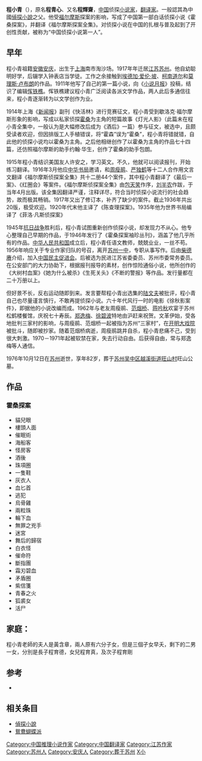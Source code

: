 {{多個問題|
{{expert|time=2018-09-22T03:37:53+00:00}}
{{blpsources|time=2015-07-10T14:36:27+00:00}}
{{citecheck|time=2015-07-10T14:36:27+00:00}}
}}
{{Infobox writer
| name          = 程小青
| image         = 
| imagesize     = 
| caption       = 
| pseudonym     = 
| birth_name    = 程青心
| birth_date    = 1893年
| birth_place   = {{QING}}[[上海|上海]]
| death_date    = {{death year and age|1976|1893}}
| death_place   = {{CHN}}[[江蘇省|江蘇省]][[苏州市|苏州市]]
| occupation    = [[小説家|小説家]]、[[翻译家|翻译家]]、[[脚本家|脚本家]]
| language      = [[中文|中文]]
| nationality   = {{PRC}}
| period        = 
| genre         = [[推理小説|推理小説]]
| subject       = 
| movement      = 
| awards        = 
| debut_works   = 
| spouse        = 
| partner       = 
| children      = 
| relations     = 
| influences    = 
| influenced    = 
| signature     = 
| website       = 
}}
'''程小青'''（{{bd|1893年|6月2日|1976年|10月12日}}），原名'''程青心'''、又名'''程輝齋'''，[[中国|中国]]侦探[[小说家|小说家]]，[[翻译家|翻译家]]。一般認其為中國[[偵探小說|偵探小說]]之父。他受[[福尔摩斯|福尔摩斯]]探案的影响，写成了中国第一部白话侦探小说《霍桑探案》，并翻译《福尔摩斯探案全集》。对侦探小说在中国的扎根与普及起到了开创性贡献，被称为“中国侦探小说第一人”。

==早年==
程小青祖籍[[安徽|安徽]][[安庆|安庆]]，出生于[[上海|上海]]南市淘沙场。1917年年迁居[[江苏|江苏]][[苏州|苏州]]。他自幼聪明好学，后辍学入钟表店当学徒。工作之余接触到[[埃德加·爱伦·坡|埃德加·爱伦·坡]]、[[柯南道尔|柯南道尔]]和[[莫理斯·卢布朗|莫理斯·卢布朗]]的作品。1911年他写了自己的第一篇小说，向《[[小说月报|小说月报]]》投稿，结识了编辑[[恽铁樵|恽铁樵]]。恽铁樵建议程小青广泛阅读各派文学作品，两人此后多通信往来，程小青逐渐转为以文学创作为业。

1914年上海《[[新闻报|新闻报]]》副刊《快活林》进行竞赛征文，程小青受到歇洛克·福尔摩斯形象的影响，写成以私家侦探[[霍桑|霍桑]]为主角的短篇故事《灯光人影》（此篇未在程小青全集中，一般认为是大幅修改后成为《酒后》一篇）参与征文，被选中，且颇受读者欢迎，但因排版工人手植错误，将“霍森”误为“霍桑”，程小青将错就错，自此他的侦探小说均以霍桑为主角。之后他相继创作了以霍桑为主角的作品七十四篇，还仿照福尔摩斯的助手约翰·华生，创作了霍桑的助手包朗。

1915年程小青结识美国友人许安之，学习英文。不久，他就可以阅读报刊，开始练习翻译。1916年3月他应[[中华书局|中华书局]]邀请，和[[周瘦鹃|周瘦鹃]]、[[严独鹤|严独鹤]]等十二人合作用文言文翻译《福尔摩斯侦探案全集》共十二册44个案件，其中程小青翻译了《最后一案》、《红圈会》等案件{{來源請求}}。《福尔摩斯侦探案全集》由[[包天笑|包天笑]]作序，[[刘半农|刘半农]]作跋，于当年4月出版。该全集因翻译严谨，注释详尽，符合当时侦探小说流行的社会趋势，故而极其畅销。1917年又出了修订本，补齐了缺少的案件。截止1936年共出20版，极受欢迎。1920年代末他主译了《陈查理探案》。1935年他为世界书局编译了《菲洛·凡斯侦探案》

1945年[[抗日战争|抗日战争]]胜利后，程小青试图重新创作侦探小说，却发现力不从心。他专心整理自己早期的作品，于1946年发行了《霍桑探案袖珍丛刊》，涵盖了他几乎所有的作品。[[中华人民共和国|中华人民共和国]]成立后，程小青任语文教师，兢兢业业，一丝不苟。1956年响应关于专业作家归队的号召，离开[[苏州一中|苏州一中]]，专职从事写作。后由[[柴德赓|柴德赓]]介绍，加入[[中国民主促进会|中国民主促进会]]。后被选为民进江苏省委委员、苏州市委常务委员。在公安部门的大力协助下，根据报刊报导的素材，创作惊险通俗小说，他所创作的《大树村血案》《她为什么被杀》《生死关头》《不断的警报》等作品。发行量都在二十万册以上。

但好景不长，反右运动随即到来。发言要帮程小青出选集的[[陆文夫|陆文夫]]被批评，程小青自己也尽量谨言慎行，不敢再提侦探小说。六十年代风行一时的电影《徐秋影案件》，即据他的小说改编而成。1962年与老友周瘦鹃、[[范烟桥|范烟桥]]、[[蒋吟秋|蒋吟秋]]欢宴于苏州松鹤楼餐馆，庆祝七十寿辰。[[郑逸梅|郑逸梅]]、[[徐碧波|徐碧波]]特地由沪赶来祝贺。文革伊始，受各地批判三家村的影响，与周瘦鹃、范烟桥一起被指为苏州“三家村”，在[[开明大戏院|开明大戏院]]被批斗，随即被抄家。随着范烟桥病逝，周瘦鹃跳井自杀，程小青悲痛不己，受到很大刺激。1970－1971年起被软禁在家，失去行动自由。后获得自由，常与郑逸梅等人通信。

1976年10月12日在[[苏州|苏州]]逝世，享年82岁，葬于[[苏州|苏州]][[吴中区|吴中区]][[越溪街道|越溪街道]][[旺山村|旺山村]]旺山公墓。

==作品==
===霍桑探案===
*貓兒眼
*樓頭人面
*催眠術
*海船客
*怪房客
*酒後
*珠項圈
*一隻鞋
*灰衣人
*血匕首
*逃犯
*烏骨雞
*兩粒珠
*輪下血
*無罪之兇手
*迷宮	 　	 　
*舞后的歸宿
*白衣怪
*催命符
*斷指團
*霜刃碧血
*矛盾圈
*紫信箋
*青春之火
*狐裘女
*活尸

==家庭：==
程小青老師的夫人是黃含章，兩人原有六分子女，但是三個孑女早夭，剩下的二男一女，分別是長子程育德，女兒程育真，及次子程育剛

==参考==
*{{cite book|author=张永久|title=鴛鴦蝴蝶派文人|publisher=秀威資訊科技股份有限公司|year=2011|pages=183-200}}

==相关条目==
*[[偵探小說|偵探小說]]
*[[鴛鴦蝴蝶派|鴛鴦蝴蝶派]]

{{中国近现代文学}}
{{Normdaten}}
{{DEFAULTSORT:ChengXiaoqing}}
[[Category:中国推理小说作家|Category:中国推理小说作家]]
[[Category:中国翻译家|Category:中国翻译家]]
[[Category:江苏作家|Category:江苏作家]]
[[Category:苏州人|Category:苏州人]]
[[Category:安庆人|Category:安庆人]]
[[Category:葬于苏州|Category:葬于苏州]]
[[Category:程姓|X小]]